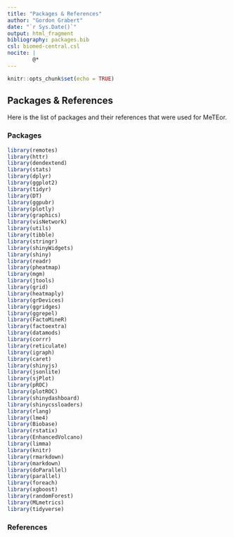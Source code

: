 ```yaml
---
title: "Packages & References"
author: "Gordon Grabert"
date: "`r Sys.Date()`"
output: html_fragment
bibliography: packages.bib
csl: biomed-central.csl
nocite: |
        @*
---
```


```r
knitr::opts_chunk$set(echo = TRUE)
```

## Packages & References

Here is the list of packages and their references that were used for MeTEor.

### Packages

```r
library(remotes)
library(httr)
library(dendextend)
library(stats)
library(dplyr)
library(ggplot2)
library(tidyr)
library(DT)
library(ggpubr)
library(plotly)
library(graphics)
library(visNetwork)
library(utils)
library(tibble)
library(stringr)
library(shinyWidgets)
library(shiny)
library(readr)
library(pheatmap)
library(mgm)
library(jtools)
library(grid)
library(heatmaply)
library(grDevices)
library(ggridges)
library(ggrepel)
library(FactoMineR)
library(factoextra)
library(datamods)
library(corrr)
library(reticulate)
library(igraph)
library(caret)
library(shinyjs)
library(jsonlite)
library(sjPlot)
library(pROC)
library(plotROC)
library(shinydashboard)
library(shinycssloaders)
library(rlang)
library(lme4)
library(Biobase)
library(rstatix)
library(EnhancedVolcano)
library(limma)
library(knitr)
library(rmarkdown)
library(markdown)
library(doParallel)
library(parallel)
library(foreach)
library(xgboost)
library(randomForest)
library(MLmetrics)
library(tidyverse)
```

### References



